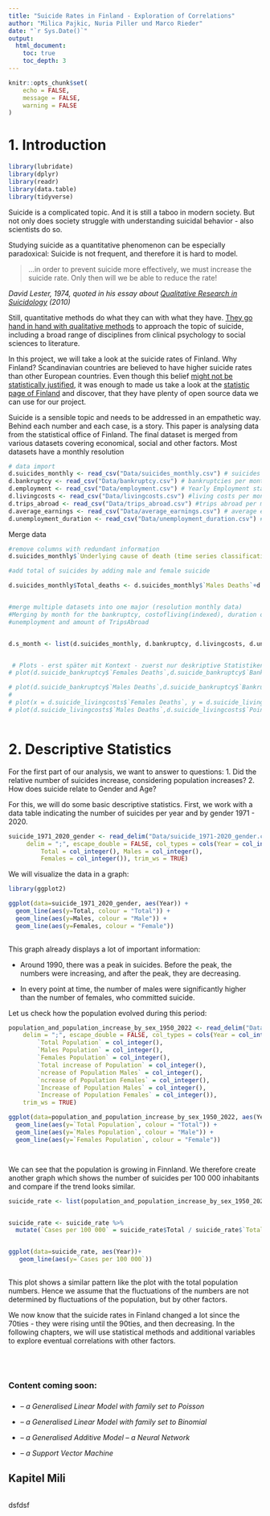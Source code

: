 ```yaml
---
title: "Suicide Rates in Finland - Exploration of Correlations"
author: "Milica Pajkic, Nuria Piller und Marco Rieder"
date: "`r Sys.Date()`"
output:
  html_document:
    toc: true
    toc_depth: 3
---
```


```r
knitr::opts_chunk$set(
	echo = FALSE,
	message = FALSE,
	warning = FALSE
)
```

# 1. Introduction

```r
library(lubridate)
library(dplyr)
library(readr)
library(data.table)
library(tidyverse)
```

Suicide is a complicated topic. And it is still a taboo in modern society. But not only does society struggle with understanding suicidal behavior - also scientists do so.

Studying suicide as a quantitative phenomenon can be especially paradoxical: Suicide is not frequent, and therefore it is hard to model.

> ...in order to prevent suicide more effectively, we must increase the suicide rate. Only then will we be able to reduce the rate!

*David Lester, 1974, quoted in his essay about [Qualitative Research in Suicidology](https://www.researchgate.net/profile/David-Lester-3/publication/308062847_Qualitative_research_in_suicidology_Thoughts_on_Hjelmeland_and_Knizek's_'Why_we_need_qualitative_research_in_suicidology'/links/5c102283a6fdcc494fed8e69/Qualitative-research-in-suicidology-Thoughts-on-Hjelmeland-and-Knizeks-Why-we-need-qualitative-research-in-suicidology.pdf) (2010)*

Still, quantitative methods do what they can with what they have. [They go hand in hand with qualitative methods](https://www.ncbi.nlm.nih.gov/pmc/articles/PMC5598439/) to approach the topic of suicide, including a broad range of disciplines from clinical psychology to social sciences to literature.

In this project, we will take a look at the suicide rates of Finland. Why Finland? Scandinavian countries are believed to have higher suicide rates than other European countries. Even though this belief [might not be statistically justified](https://nordics.info/show/artikel/is-suicide-more-common-in-the-nordics), it was enough to made us take a look at the [statistic page of Finland](https://www.stat.fi/index_en.html) and discover, that they have plenty of open source data we can use for our project.

Suicide is a sensible topic and needs to be addressed in an empathetic way. Behind each number and each case, is a story. This paper is analysing data from the statistical office of Finland. The final dataset is merged from various datasets covering economical, social and other factors. Most datasets have a monthly resolution

```r
# data import
d.suicides_monthly <- read_csv("Data/suicides_monthly.csv") # suicides per month 1971 - 2021
d.bankruptcy <- read_csv("Data/bankruptcy.csv") # bankruptcies per month 1986 - 2020
d.employment <- read_csv("Data/employment.csv") # Yearly Employment statistics 1987 - 2000
d.livingcosts <- read_csv("Data/livingcosts.csv") #living costs per month 1951- Aug 2022
d.trips_abroad <- read_csv("Data/trips_abroad.csv") #trips abroad per month 2012 - April 2022
d.average_earnings <- read_csv("Data/average_earnings.csv") # average earnings by 1/4 year 2000 - 2021
d.unemployment_duration <- read_csv("Data/unemployment_duration.csv") # unemployment duration per month 2006 - Aug 2022


```

Merge data

```r

#remove columns with redundant information
d.suicides_monthly$`Underlying cause of death (time series classification)` <- NULL

#add total of suicides by adding male and female suicide

d.suicides_monthly$Total_deaths <- d.suicides_monthly$`Males Deaths`+d.suicides_monthly$`Females Deaths`


#merge multiple datasets into one major (resolution monthly data)
#Merging by month for the bankruptcy, costofliving(indexed), duration of 
#unemployment and amount of TripsAbroad


d.s_month <- list(d.suicides_monthly, d.bankruptcy, d.livingcosts, d.unemployment_duration, d.trips_abroad ) %>% reduce(full_join, by= "Month")


 # Plots - erst später mit Kontext - zuerst nur deskriptive Statistiken
# plot(d.suicide_bankruptcy$`Females Deaths`,d.suicide_bankruptcy$`Bankruptcies instigated, number of employees`)

# plot(d.suicide_bankruptcy$`Males Deaths`,d.suicide_bankruptcy$`Bankruptcies instigated, number of employees`)
# 
# plot(x = d.suicide_livingcosts$`Females Deaths`, y = d.suicide_livingcosts$`Point figure`)
# plot(d.suicide_livingcosts$`Males Deaths`,d.suicide_livingcosts$`Point figure`)



```

# 2. Descriptive Statistics

For the first part of our analysis, we want to answer to questions: 1. Did the relative number of suicides increase, considering population increases? 2. How does suicide relate to Gender and Age?

For this, we will do some basic descriptive statistics. First, we work with a data table indicating the number of suicides per year and by gender 1971 - 2020.

```r

suicide_1971_2020_gender <- read_delim("Data/suicide_1971-2020_gender.csv", 
     delim = ";", escape_double = FALSE, col_types = cols(Year = col_integer(), 
         Total = col_integer(), Males = col_integer(), 
         Females = col_integer()), trim_ws = TRUE)

```

We will visualize the data in a graph:

```r

library(ggplot2)

ggplot(data=suicide_1971_2020_gender, aes(Year)) +
  geom_line(aes(y=Total, colour = "Total")) +
  geom_line(aes(y=Males, colour = "Male")) +
  geom_line(aes(y=Females, colour = "Female"))
 

```

This graph already displays a lot of important information:

-   Around 1990, there was a peak in suicides. Before the peak, the numbers were increasing, and after the peak, they are decreasing.

-   In every point at time, the number of males were significantly higher than the number of females, who committed suicide.

Let us check how the population evolved during this period:

```r

population_and_population_increase_by_sex_1950_2022 <- read_delim("Data/population_and_population_increase_by_sex_1950-2022.csv", 
    delim = ";", escape_double = FALSE, col_types = cols(Year = col_integer(), 
        `Total Population` = col_integer(), 
        `Males Population` = col_integer(), 
        `Females Population` = col_integer(), 
        `Total increase of Population` = col_integer(), 
        `ncrease of Population Males` = col_integer(), 
        `ncrease of Population Females` = col_integer(), 
        `Increase of Population Males` = col_integer(), 
        `Increase of Population Females` = col_integer()), 
    trim_ws = TRUE)

ggplot(data=population_and_population_increase_by_sex_1950_2022, aes(Year))+
  geom_line(aes(y=`Total Population`, colour = "Total")) +
  geom_line(aes(y=`Males Population`, colour = "Male")) +
  geom_line(aes(y=`Females Population`, colour = "Female"))




```

We can see that the population is growing in Finnland. We therefore create another graph which shows the number of suicides per 100 000 inhabitants and compare if the trend looks similar.

```r


suicide_rate <- list(population_and_population_increase_by_sex_1950_2022, suicide_1971_2020_gender ) %>% reduce(left_join, by= "Year")


suicide_rate <- suicide_rate %>% 
  mutate(`Cases per 100 000` = suicide_rate$Total / suicide_rate$`Total Population` * 100000)


ggplot(data=suicide_rate, aes(Year))+
   geom_line(aes(y=`Cases per 100 000`))
 
```

This plot shows a similar pattern like the plot with the total population numbers. Hence we assume that the fluctuations of the numbers are not determined by fluctuations of the population, but by other factors.

We now know that the suicide rates in Finland changed a lot since the 70ties - they were rising until the 90ties, and then decreasing. In the following chapters, we will use statistical methods and additional variables to explore eventual correlations with other factors.

\

# 

### Content coming soon:

### 

-   *-- a Generalised Linear Model with family set to Poisson*

-   *-- a Generalised Linear Model with family set to Binomial*

-   *-- a Generalised Additive Model -- a Neural Network*

-   *-- a Support Vector Machine*

## Kapitel Mili

```r


```

dsfdsf
